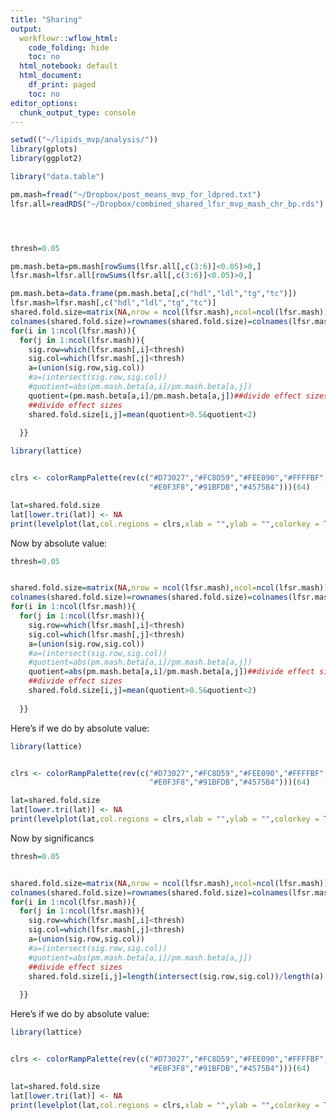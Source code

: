 ```yaml
---
title: "Sharing"
output:
  workflowr::wflow_html:
    code_folding: hide
    toc: no
  html_notebook: default
  html_document:
    df_print: paged
    toc: no
editor_options:
  chunk_output_type: console
---
```

```r
setwd(("~/lipids_mvp/analysis/"))
library(gplots)
library(ggplot2)

library("data.table")

pm.mash=fread("~/Dropbox/post_means_mvp_for_ldpred.txt")
lfsr.all=readRDS("~/Dropbox/combined_shared_lfsr_mvp_mash_chr_bp.rds")





```

```r
thresh=0.05

pm.mash.beta=pm.mash[rowSums(lfsr.all[,c(3:6)]<0.05)>0,]
lfsr.mash=lfsr.all[rowSums(lfsr.all[,c(3:6)]<0.05)>0,]

pm.mash.beta=data.frame(pm.mash.beta[,c("hdl","ldl","tg","tc")])
lfsr.mash=lfsr.mash[,c("hdl","ldl","tg","tc")]
shared.fold.size=matrix(NA,nrow = ncol(lfsr.mash),ncol=ncol(lfsr.mash))
colnames(shared.fold.size)=rownames(shared.fold.size)=colnames(lfsr.mash)
for(i in 1:ncol(lfsr.mash)){
  for(j in 1:ncol(lfsr.mash)){
    sig.row=which(lfsr.mash[,i]<thresh)
    sig.col=which(lfsr.mash[,j]<thresh)
    a=(union(sig.row,sig.col))
    #a=(intersect(sig.row,sig.col))
    #quotient=abs(pm.mash.beta[a,i]/pm.mash.beta[a,j])
    quotient=(pm.mash.beta[a,i]/pm.mash.beta[a,j])##divide effect sizes
    ##divide effect sizes
    shared.fold.size[i,j]=mean(quotient>0.5&quotient<2)
   
  }}

```





```r


library(lattice)


clrs <- colorRampPalette(rev(c("#D73027","#FC8D59","#FEE090","#FFFFBF",
                               "#E0F3F8","#91BFDB","#4575B4")))(64)

lat=shared.fold.size
lat[lower.tri(lat)] <- NA
print(levelplot(lat,col.regions = clrs,xlab = "",ylab = "",colorkey = TRUE))

```

Now by absolute value:

```r
thresh=0.05


shared.fold.size=matrix(NA,nrow = ncol(lfsr.mash),ncol=ncol(lfsr.mash))
colnames(shared.fold.size)=rownames(shared.fold.size)=colnames(lfsr.mash)
for(i in 1:ncol(lfsr.mash)){
  for(j in 1:ncol(lfsr.mash)){
    sig.row=which(lfsr.mash[,i]<thresh)
    sig.col=which(lfsr.mash[,j]<thresh)
    a=(union(sig.row,sig.col))
    #a=(intersect(sig.row,sig.col))
    #quotient=abs(pm.mash.beta[a,i]/pm.mash.beta[a,j])
    quotient=abs(pm.mash.beta[a,i]/pm.mash.beta[a,j])##divide effect sizes
    ##divide effect sizes
    shared.fold.size[i,j]=mean(quotient>0.5&quotient<2)
   
  }}

```


Here's if we do by absolute value:


```r


library(lattice)


clrs <- colorRampPalette(rev(c("#D73027","#FC8D59","#FEE090","#FFFFBF",
                               "#E0F3F8","#91BFDB","#4575B4")))(64)

lat=shared.fold.size
lat[lower.tri(lat)] <- NA
print(levelplot(lat,col.regions = clrs,xlab = "",ylab = "",colorkey = TRUE))

```


Now by significancs

```r
thresh=0.05


shared.fold.size=matrix(NA,nrow = ncol(lfsr.mash),ncol=ncol(lfsr.mash))
colnames(shared.fold.size)=rownames(shared.fold.size)=colnames(lfsr.mash)
for(i in 1:ncol(lfsr.mash)){
  for(j in 1:ncol(lfsr.mash)){
    sig.row=which(lfsr.mash[,i]<thresh)
    sig.col=which(lfsr.mash[,j]<thresh)
    a=(union(sig.row,sig.col))
    #a=(intersect(sig.row,sig.col))
    #quotient=abs(pm.mash.beta[a,i]/pm.mash.beta[a,j])
    ##divide effect sizes
    shared.fold.size[i,j]=length(intersect(sig.row,sig.col))/length(a)
   
  }}

```


Here's if we do by absolute value:


```r


library(lattice)


clrs <- colorRampPalette(rev(c("#D73027","#FC8D59","#FEE090","#FFFFBF",
                               "#E0F3F8","#91BFDB","#4575B4")))(64)

lat=shared.fold.size
lat[lower.tri(lat)] <- NA
print(levelplot(lat,col.regions = clrs,xlab = "",ylab = "",colorkey = TRUE))

```


